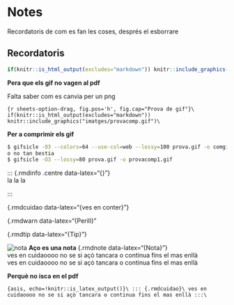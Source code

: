 # Notes

Recordatoris de com es fan les coses, després el esborrare

## Recordatoris

```r
if(knitr::is_html_output(excludes="markdown")) knitr::include_graphics("imatges/provacomp.gif")
```

::: {rmdinfo}
**Pera que els gif no vagen al pdf**

Falta saber com es canvia per un png

```{r sheets-option-drag, fig.pos='h', fig.cap="Prova de gif"}\
if(knitr::is_html_output(excludes="markdown")) knitr::include_graphics("imatges/provacomp.gif")\
```
:::

**Per a comprimir els gif**

``` bash
$ gifsicle -O3 --colors=64 --use-col=web --lossy=100 prova.gif -o comgif.gif  
o no tan bestia  
$ gifsicle -O3 --lossy=80 prova.gif -o provacomp1.gif  
```

::: {.rmdinfo .centre data-latex="{}"}
::: {.rmdinfo .centre data-latex="{}"}\
la la la\
:::
:::

::: {.rmdcuidao data-latex="{Ves en conter}"}
{.rmdcuidao data-latex="{ves en conter}"}
:::

::: {.rmdwarn data-latex="{Perill}"}
{.rmdwarn data-latex="{Perill}"
:::

::: {.rmdtip data-latex="{Tip}"}
{.rmdtip data-latex="{Tip}"}
:::

::: {.rmdnote data-latex="{Nota}"}
![nota](imatges/note.png) **Aço es una nota** {.rmdnote data-latex="{Nota}"}\
ves en cuidaoooo no se si açò tancara o continua fins el mas enllà\
ves en cuidaoooo no se si açò tancara o continua fins el mas enllà
:::

::: {.rmdinfo data-latex="{}"}
**Perquè no isca en el pdf**

```{asis, echo=!knitr::is_latex_output()}\
::: {.rmdcuidao}\
ves en cuidaoooo no se si açò tancara o continua fins el mas enllà :::\
```
:::
